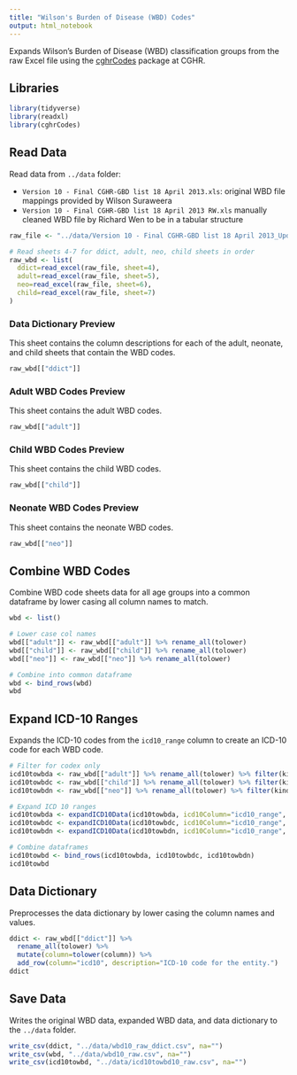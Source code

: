 ```yaml
---
title: "Wilson's Burden of Disease (WBD) Codes"
output: html_notebook
---
```


Expands Wilson's Burden of Disease (WBD) classification groups from the raw Excel file using the [cghrCodes](https://github.com/cghr-toronto/cghrCodes) package at CGHR.

## Libraries

```r
library(tidyverse)
library(readxl)
library(cghrCodes)
```

## Read Data

Read data from `../data` folder:

* `Version 10 - Final CGHR-GBD list 18 April 2013.xls`: original WBD file mappings provided by Wilson Suraweera
* `Version 10 - Final CGHR-GBD list 18 April 2013 RW.xls` manually cleaned WBD file by Richard Wen to be in a tabular structure

```r
raw_file <- "../data/Version 10 - Final CGHR-GBD list 18 April 2013_Updated 12Jan2023 RW.xls"

# Read sheets 4-7 for ddict, adult, neo, child sheets in order
raw_wbd <- list(
  ddict=read_excel(raw_file, sheet=4),
  adult=read_excel(raw_file, sheet=5),
  neo=read_excel(raw_file, sheet=6),
  child=read_excel(raw_file, sheet=7)
)
```

### Data Dictionary Preview

This sheet contains the column descriptions for each of the adult, neonate, and child sheets that contain the WBD codes.

```r
raw_wbd[["ddict"]]
```

### Adult WBD Codes Preview

This sheet contains the adult WBD codes.

```r
raw_wbd[["adult"]]
```

### Child WBD Codes Preview

This sheet contains the child WBD codes.

```r
raw_wbd[["child"]]
```

### Neonate WBD Codes Preview

This sheet contains the neonate WBD codes.

```r
raw_wbd[["neo"]]
```

## Combine WBD Codes

Combine WBD code sheets data for all age groups into a common dataframe by lower casing all column names to match.


```r
wbd <- list()

# Lower case col names
wbd[["adult"]] <- raw_wbd[["adult"]] %>% rename_all(tolower)
wbd[["child"]] <- raw_wbd[["child"]] %>% rename_all(tolower)
wbd[["neo"]] <- raw_wbd[["neo"]] %>% rename_all(tolower)

# Combine into common dataframe
wbd <- bind_rows(wbd)
wbd
```

## Expand ICD-10 Ranges

Expands the ICD-10 codes from the `icd10_range` column to create an ICD-10 code for each WBD code.

```r

# Filter for codex only
icd10towbda <- raw_wbd[["adult"]] %>% rename_all(tolower) %>% filter(kind == "codex")
icd10towbdc <- raw_wbd[["child"]] %>% rename_all(tolower) %>% filter(kind == "codex")
icd10towbdn <- raw_wbd[["neo"]] %>% rename_all(tolower) %>% filter(kind == "codex")

# Expand ICD 10 ranges
icd10towbda <- expandICD10Data(icd10towbda, icd10Column="icd10_range", expandColumn="icd10")
icd10towbdc <- expandICD10Data(icd10towbdc, icd10Column="icd10_range", expandColumn="icd10")
icd10towbdn <- expandICD10Data(icd10towbdn, icd10Column="icd10_range", expandColumn="icd10")

# Combine dataframes
icd10towbd <- bind_rows(icd10towbda, icd10towbdc, icd10towbdn)
icd10towbd
```

## Data Dictionary

Preprocesses the data dictionary by lower casing the column names and values.

```r
ddict <- raw_wbd[["ddict"]] %>%
  rename_all(tolower) %>%
  mutate(column=tolower(column)) %>%
  add_row(column="icd10", description="ICD-10 code for the entity.")
ddict
```

## Save Data

Writes the original WBD data, expanded WBD data, and data dictionary to the `../data` folder.

```r
write_csv(ddict, "../data/wbd10_raw_ddict.csv", na="")
write_csv(wbd, "../data/wbd10_raw.csv", na="")
write_csv(icd10towbd, "../data/icd10towbd10_raw.csv", na="")
```
